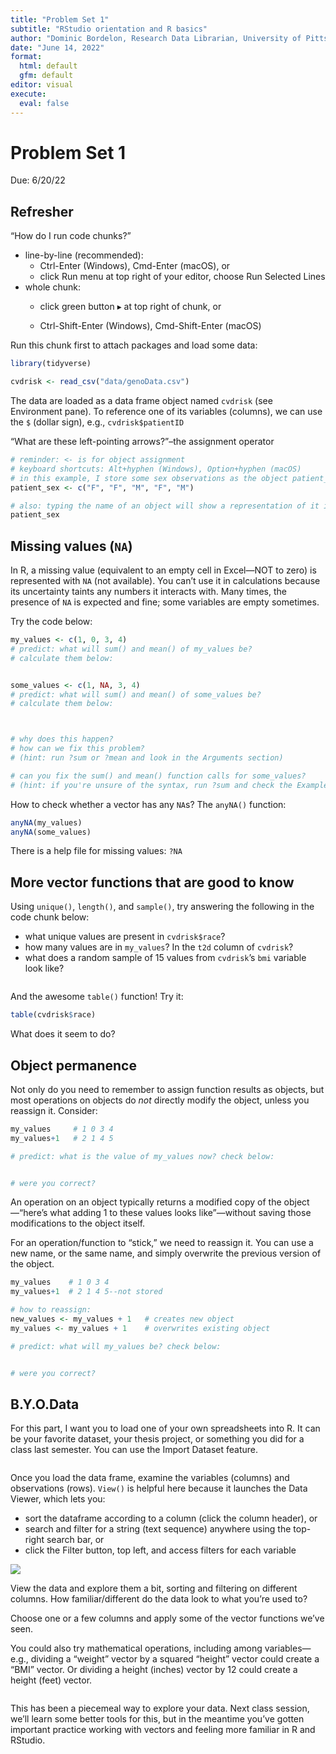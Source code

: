 ```yaml
---
title: "Problem Set 1"
subtitle: "RStudio orientation and R basics"
author: "Dominic Bordelon, Research Data Librarian, University of Pittsburgh Library System"
date: "June 14, 2022"
format: 
  html: default
  gfm: default
editor: visual
execute:
  eval: false
---
```


# Problem Set 1

Due: 6/20/22

## Refresher

"How do I run code chunks?"

-   line-by-line (recommended):
    -   Ctrl-Enter (Windows), Cmd-Enter (macOS), or
    -   click Run menu at top right of your editor, choose Run Selected Lines
-   whole chunk:
    -   click green button ▸ at top right of chunk, or

    -   Ctrl-Shift-Enter (Windows), Cmd-Shift-Enter (macOS)

Run this chunk first to attach packages and load some data:

```r
library(tidyverse)

cvdrisk <- read_csv("data/genoData.csv")
```

The data are loaded as a data frame object named `cvdrisk` (see Environment pane). To reference one of its variables (columns), we can use the `$` (dollar sign), e.g., `cvdrisk$patientID`

"What are these left-pointing arrows?"--the assignment operator

```r
# reminder: <- is for object assignment
# keyboard shortcuts: Alt+hyphen (Windows), Option+hyphen (macOS)
# in this example, I store some sex observations as the object patient_sex
patient_sex <- c("F", "F", "M", "F", "M")

# also: typing the name of an object will show a representation of it in your console
patient_sex
```

## Missing values (`NA`)

In R, a missing value (equivalent to an empty cell in Excel---NOT to zero) is represented with `NA` (not available). You can't use it in calculations because its uncertainty taints any numbers it interacts with. Many times, the presence of `NA` is expected and fine; some variables are empty sometimes.

Try the code below:

```r
my_values <- c(1, 0, 3, 4)
# predict: what will sum() and mean() of my_values be?
# calculate them below:


some_values <- c(1, NA, 3, 4)
# predict: what will sum() and mean() of some_values be?
# calculate them below:



# why does this happen?
# how can we fix this problem? 
# (hint: run ?sum or ?mean and look in the Arguments section)

# can you fix the sum() and mean() function calls for some_values?
# (hint: if you're unsure of the syntax, run ?sum and check the Examples)


```

How to check whether a vector has any `NA`s? The `anyNA()` function:

```r
anyNA(my_values)
anyNA(some_values)
```

There is a help file for missing values: `?NA`

## More vector functions that are good to know

Using `unique()`, `length()`, and `sample()`, try answering the following in the code chunk below:

-   what unique values are present in `cvdrisk$race`?
-   how many values are in `my_values`? In the `t2d` column of `cvdrisk`?
-   what does a random sample of 15 values from `cvdrisk`'s `bmi` variable look like?

```r


```

And the awesome `table()` function! Try it:

```r
table(cvdrisk$race)
```

What does it seem to do?

## Object permanence

Not only do you need to remember to assign function results as objects, but most operations on objects do *not* directly modify the object, unless you reassign it. Consider:

```r
my_values     # 1 0 3 4
my_values+1   # 2 1 4 5

# predict: what is the value of my_values now? check below:


# were you correct?

```

An operation on an object typically returns a modified copy of the object---"here's what adding 1 to these values looks like"---without saving those modifications to the object itself.

For an operation/function to "stick," we need to reassign it. You can use a new name, or the same name, and simply overwrite the previous version of the object.

```r
my_values    # 1 0 3 4
my_values+1  # 2 1 4 5--not stored

# how to reassign:
new_values <- my_values + 1   # creates new object
my_values <- my_values + 1    # overwrites existing object

# predict: what will my_values be? check below:


# were you correct?

```

## B.Y.O.Data

For this part, I want you to load one of your own spreadsheets into R. It can be your favorite dataset, your thesis project, or something you did for a class last semester. You can use the Import Dataset feature.

```r

```

Once you load the data frame, examine the variables (columns) and observations (rows). `View()` is helpful here because it launches the Data Viewer, which lets you:

-   sort the dataframe according to a column (click the column header), or
-   search and filter for a string (text sequence) anywhere using the top-right search bar, or
-   click the Filter button, top left, and access filters for each variable

![](https://support.rstudio.com/hc/en-us/article_attachments/201725237/filters.png){fig-align="center"}

View the data and explore them a bit, sorting and filtering on different columns. How familiar/different do the data look to what you're used to?

Choose one or a few columns and apply some of the vector functions we've seen.

You could also try mathematical operations, including among variables---e.g., dividing a "weight" vector by a squared "height" vector could create a "BMI" vector. Or dividing a height (inches) vector by 12 could create a height (feet) vector.

```r

```

This has been a piecemeal way to explore your data. Next class session, we'll learn some better tools for this, but in the meantime you've gotten important practice working with vectors and feeling more familiar in R and RStudio.

